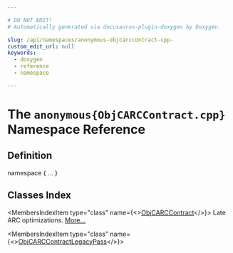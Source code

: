 ```yaml
---

# DO NOT EDIT!
# Automatically generated via docusaurus-plugin-doxygen by Doxygen.

slug: /api/namespaces/anonymous-objcarccontract-cpp-
custom_edit_url: null
keywords:
  - doxygen
  - reference
  - namespace

---
```





# The `anonymous{ObjCARCContract.cpp}` Namespace Reference

<DoxygenPage pluginConfig={pluginConfig}>



## Definition

<CodeBlock>namespace &#123; ... &#125;</CodeBlock>

## Classes Index

<MembersIndex>

<MembersIndexItem
  type="class"
  name={<><a href="/docs/api/classes/anonymous-namespace-objcarccontract-cpp-/objcarccontract">ObjCARCContract</a></>}>
Late ARC optimizations. <a href="/docs/api/classes/anonymous-namespace-objcarccontract-cpp-/objcarccontract/#details">More...</a>
</MembersIndexItem>

<MembersIndexItem
  type="class"
  name={<><a href="/docs/api/classes/anonymous-namespace-objcarccontract-cpp-/objcarccontractlegacypass">ObjCARCContractLegacyPass</a></>}>
</MembersIndexItem>

</MembersIndex>


</DoxygenPage>
